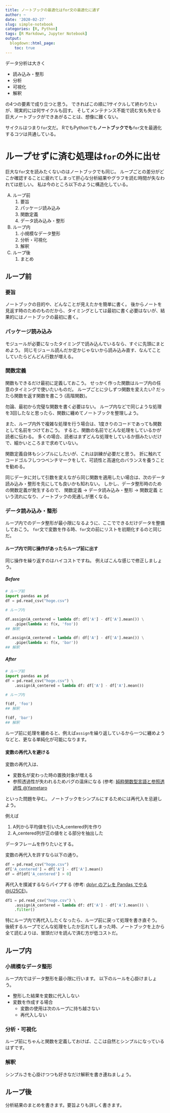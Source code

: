 ```yaml
---
title: ノートブックの最適化はfor文の最適化に通ず
author: ~
date: '2020-02-27'
slug: simple-notebook
categories: [R, Python]
tags: [R Markdown, Jupyter Notebook]
output:
  blogdown::html_page:
    toc: true
---
```


データ分析は大きく

* 読み込み・整形
* 分析
* 可視化
* 解釈

の4つの要素で成り立つと思う。
できればこの順に1サイクルして終わりたいが、現実的には何サイクルも回す。
そしてメンテナンス不能で読む気も失せる巨大ノートブックができあがることは、想像に難くない。

サイクルはつまり`for`文だ。
RでもPythonでも**ノートブックでも**`for`文を最適化するコツは共通している。

# ループせずに済む処理は`for`の外に出せ

巨大な`for`文を読みたくないのはノートブックでも同じ。
ループごとの差分がどこか確認することに疲れてしまって肝心な分析結果やグラフを読む時間が失なわれては悲しい。
私は今のところ以下のように構造化している。

A) ループ前
    1. 要旨
    2. パッケージ読み込み
    3. 関数定義
    4. データ読み込み・整形
B) ループ内
    1. 小規模なデータ整形
    2. 分析・可視化
    3. 解釈
C) ループ後
    1. まとめ

## ループ前

### 要旨

ノートブックの目的や、どんなことが見えたかを簡単に書く。
後からノートを見返す時のためのものだから、タイミングとしては最初に書く必要はないが、結果的にはノートブックの最初に書く。

### パッケージ読み込み

モジュールが必要になったタイミングで読み込んでいるなら、すぐに先頭にまとめよう。
同じモジュール読んだか定かじゃないから読み込み直す、なんてことしていたらどんどん行数が増える。

### 関数定義

関数もできるだけ最初に定義しておこう。
せっかく作った関数はループ内の任意のタイミングで使いたいものだ。
ループごとに少しずつ関数を変えたい?
だったら関数を返す関数を書こう (高階関数)。

勿論、最初から完璧な関数を書く必要はない。
ループ内などで同じような処理を3回したなと思ったら、関数に纏めてノートブックを整理しよう。

また、ループ内外で複雑な処理を行う場合は、1度きりのコードであっても関数として名前をつけておこう。
すると、関数の名前でどんな処理をしているかが読者に伝わる。
多くの場合、読者はまずどんな処理をしているか掴みたいだけで、細かいところまで求めていない。

関数定義自体もシンプルにしたいが、これは訓練が必要だと思う。
折に触れてコードゴルフしつつベンチマークをして、可読性と高速化のバランスを養うことを勧める。

同じデータに対して引数を変えながら同じ関数を適用したい場合は、次のデータ読み込み・整形を先にしても良いかも知れない。
しかし、データ整形時のための関数定義が発生するので、
関数定義 → データ読み込み・整形 → 関数定義
という流れになり、ノートブックの見通しが悪くなる。

### データ読み込み・整形

ループ内でのデータ整形が最小限になるように、ここでできるだけデータを整備しておこう。
`for`文で変数を作る時、`for`文の前にリストを初期化するのと同じだ。

#### ループ内で同じ操作があったらループ前に出す

同じ操作を繰り返すのはハイコストですね。
例えばこんな感じで修正しましょう。

##### Before

```python
# ループ前
import pandas as pd
df = pd.read_csv("hoge.csv")

# ループ内

df.assign(A_centered = lambda df: df['A'] - df['A'].mean()) \
    .pipe(lambda x: f(x, 'foo'))
## 解釈

df.assign(A_centered = lambda df: df['A'] - df['A'].mean()) \
    .pipe(lambda x: f(x, 'bar'))
## 解釈
```

##### After

```python
# ループ前
import pandas as pd
df = pd.read_csv("hoge.csv") \
    .assign(A_centered = lambda df: df['A'] - df['A'].mean())

# ループ内

f(df, 'foo')
## 解釈

f(df, 'bar')
## 解釈
```

ループ前に処理を纏めると、例えば`assign`を繰り返しているから一つに纏めようなどと、更なる単純化が可能になります。

#### 変数の再代入を避ける

変数の再代入は、

* 変数名が変わった時の置換対象が増える
* 参照透過性が失われるためバグの温床になる
  (参考: [純粋関数型言語と参照透過性 \@Yametaro](https://qiita.com/Yametaro/items/1de3c2b76b8a4dc2d30d)

といった問題を孕む。
ノートブックをシンプルにするためには再代入を忌避しよう。

例えば

1. A列から平均値を引いたA_centered列を作り
2. A_centered列が正の値をとる部分を抽出した

データフレームを作りたいとする。

変数の再代入を許すなら以下の通り。

```python
df = pd.read_csv("hoge.csv")
df['A_centered'] = df['A'] - df['A'].mean()
df = df[df['A_centered'] > 0]
```

再代入を撲滅するならパイプする (参考: [dplyr のアレを Pandas でやる \@U25CE](<https://qiita.com/U25CE/items/6a464865759231aa888d#%E3%83%91%E3%82%A4%E3%83%97-magrittr>))。

```python
df1 = pd.read_csv("hoge.csv") \
    .assign(A_centered = lambda df: df['A'] - df['A'].mean()) \
    .filter()
```

特にループ内で再代入したくなったら、ループ前に戻って処理を書き直そう。
後続するループでどんな処理をしたか忘れてしまった時、ノートブックを上から全て読むよりは、冒頭だけを読んで済む方が低コストだ。


## ループ内

### 小規模なデータ整形

ループ内ではデータ整形を最小限に行います。
以下のルールを心掛けましょう。

* 整形した結果を変数に代入しない
* 変数を作成する場合
    * 変数の使用は次のループに持ち越さない
    * 再代入しない
  
### 分析・可視化

ループ前にちゃんと関数を定義しておけば、ここは自然とシンプルになっているはずです。

### 解釈

シンプルさを心掛けつつも好きなだけ解釈を書き連ねましょう。

## ループ後

分析結果のまとめを書きます。要旨よりも詳しく書きます。